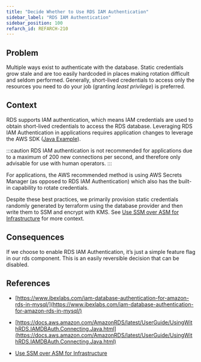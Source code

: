 ```yaml
---
title: "Decide Whether to Use RDS IAM Authentication"
sidebar_label: "RDS IAM Authentication"
sidebar_position: 100
refarch_id: REFARCH-210
---
```


## Problem

Multiple ways exist to authenticate with the database. Static credentials grow stale and are too easily hardcoded in places making rotation difficult and seldom performed. Generally, short-lived credentials to access only the resources you need to do your job (granting _least privilege_) is preferred.

## Context

RDS supports IAM authentication, which means IAM credentials are used to obtain short-lived credentials to access the RDS database. Leveraging RDS IAM Authentication in applications requires application changes to leverage the AWS SDK ([Java Example](https://docs.aws.amazon.com/AmazonRDS/latest/UserGuide/UsingWithRDS.IAMDBAuth.Connecting.Java.html)).

:::caution
 RDS IAM authentication is not recommended for applications due to a maximum of 200 new connections per second, and therefore only advisable for use with human operators.
:::

For applications, the AWS recommended method is using AWS Secrets Manager (as opposed to RDS IAM Authentication) which also has the built-in capability to rotate credentials.

Despite these best practices, we primarily provision static credentials randomly generated by terraform using the database provider and then write them to SSM and encrypt with KMS. See [Use SSM over ASM for Infrastructure](/resources/adrs/adopted/use-ssm-over-asm-for-infrastructure) for more context.

## Consequences

If we choose to enable RDS IAM Authentication, it’s just a simple feature flag in our rds component. This is an easily reversible decision that can be disabled.

## References

- [https://www.ibexlabs.com/iam-database-authentication-for-amazon-rds-in-mysql/](https://www.ibexlabs.com/iam-database-authentication-for-amazon-rds-in-mysql/)

- [https://docs.aws.amazon.com/AmazonRDS/latest/UserGuide/UsingWithRDS.IAMDBAuth.Connecting.Java.html](https://docs.aws.amazon.com/AmazonRDS/latest/UserGuide/UsingWithRDS.IAMDBAuth.Connecting.Java.html)

- [Use SSM over ASM for Infrastructure](/resources/adrs/adopted/use-ssm-over-asm-for-infrastructure)



